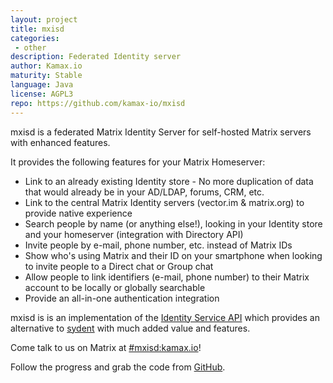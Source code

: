 ```yaml
---
layout: project
title: mxisd
categories: 
 - other
description: Federated Identity server
author: Kamax.io
maturity: Stable
language: Java
license: AGPL3
repo: https://github.com/kamax-io/mxisd
---
```


mxisd is a federated Matrix Identity Server for self-hosted Matrix servers with enhanced features.

It provides the following features for your Matrix Homeserver:

- Link to an already existing Identity store - No more duplication of data that would already be in your AD/LDAP, forums, CRM, etc.
- Link to the central Matrix Identity servers (vector.im & matrix.org) to provide native experience
- Search people by name (or anything else!), looking in your Identity store and your homeserver (integration with Directory API)
- Invite people by e-mail, phone number, etc. instead of Matrix IDs
- Show who's using Matrix and their ID on your smartphone when looking to invite people to a Direct chat or Group chat
- Allow people to link identifiers (e-mail, phone number) to their Matrix account to be locally or globally searchable
- Provide an all-in-one authentication integration

mxisd is is an implementation of the [Identity Service API](https://matrix.org/docs/spec/identity_service/unstable.html) which provides an alternative to [sydent](https://github.com/matrix-org/sydent) with much added value and features.

Come talk to us on Matrix at [#mxisd:kamax.io](https://matrix.to/#/#mxisd:kamax.io)!

Follow the progress and grab the code from [GitHub](https://github.com/kamax-io/mxisd).


